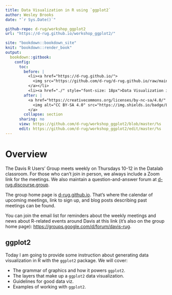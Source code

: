 ```yaml
---
title: Data Visualization in R using `ggplot2`
author: Wesley Brooks
date: "`r Sys.Date()`"

github-repo: d-rug/workshop_ggplot2
url: "https://d-rug.github.io/workshop_ggplot2/"

site: "bookdown::bookdown_site"
knit: "bookdown::render_book"
output:
  bookdown::gitbook:
    config:
      toc:
        before: |
          <li><a href="https://d-rug.github.io/">
            <img src="https://github.com/d-rug/d-rug.github.io/raw/main/DRUG_final_cobalt.png" style="height: 100%; width: 100%; object-fit: contain" />
          </a></li>
          <li><a href="./" style="font-size: 18px">Data Visualization in R using `ggplot2`</a></li>
        after: |
          <a href="https://creativecommons.org/licenses/by-nc-sa/4.0/" target="_blank">
            <img alt="CC BY-SA 4.0" src="https://img.shields.io/badge/License-CC%20BY--NC--SA%204.0-lightgrey.svg" style="float: right; padding-right: 10px;" />
          </a>
        collapse: section
      sharing: no
      view: https://github.com/d-rug/workshop_ggplot2/blob/master/%s
      edit: https://github.com/d-rug/workshop_ggplot2/edit/master/%s
---
```


# Overview {-}

The Davis R Users' Group meets weekly on Thursdays 10-12 in the Datalab classroom. For those who can't join in person, we always include a Zoom link for the meetings. We also maintain a question-and-answer forum at [d-rug.discourse.group](https://d-rug.discourse.group).

The group home page is [d-rug.github.io](https://d-rug.github.io). That's where the calendar of upcoming meetings, link to sign up, and blog posts describing past meetings can be found.

You can join the email list for reminders about the weekly meetings and news about R-related events around Davis at this link (it's also on the group home page): [https://groups.google.com/d/forum/davis-rug](https://groups.google.com/d/forum/davis-rug).

## ggplot2
Today I am going to provide some instruction about generating data visualization in R with the `ggplot2` package. We will cover:

- The grammar of graphics and how it powers `ggplot2`.
- The layers that make up a `ggplot2` data visualization.
- Guidelines for good data viz.
- Examples of working with `ggplot2`.
